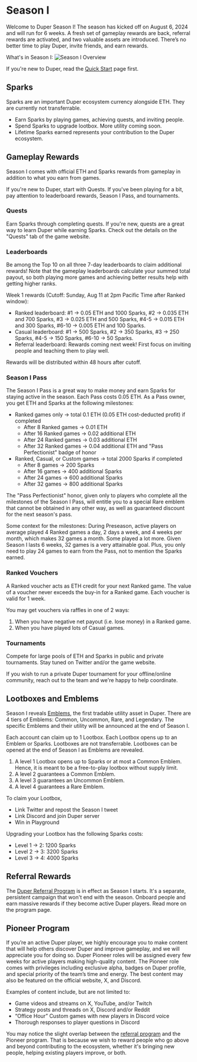 # Season I

Welcome to Duper Season I! The season has kicked off on August 6, 2024 and will run for 6 weeks. A fresh set of gameplay rewards are back, referral rewards are activated, and two valuable assets are introduced. There’s no better time to play Duper, invite friends, and earn rewards.

What's in Season I:
![Season I Overview](public/season-I.png "Season I Overview")

If you're new to Duper, read the [Quick Start](.) page first.

## Sparks

Sparks are an important Duper ecosystem currency alongside ETH. They are currently not transferrable.

- Earn Sparks by playing games, achieving quests, and inviting people.
- Spend Sparks to upgrade lootbox. More utility coming soon.
- Lifetime Sparks earned represents your contribution to the Duper ecosystem.

## Gameplay Rewards

Season I comes with official ETH and Sparks rewards from gameplay in addition to what you earn from games.

If you're new to Duper, start with Quests. If you've been playing for a bit, pay attention to leaderboard rewards, Season I Pass, and tournaments.

### Quests

Earn Sparks through completing quests. If you're new, quests are a great way to learn Duper while earning Sparks. Check out the details on the "Quests" tab of the game website.

### Leaderboards

Be among the Top 10 on all three 7-day leaderboards to claim additional rewards! Note that the gameplay leaderboards calculate your summed total payout, so both playing more games and achieving better results help with getting higher ranks.

Week 1 rewards (Cutoff: Sunday, Aug 11 at 2pm Pacific Time after Ranked window):

- Ranked leaderboard: \#1 -> 0.05 ETH and 1000 Sparks, \#2 -> 0.035 ETH and 700 Sparks, \#3 -> 0.025 ETH and 500 Sparks, \#4-5 -> 0.015 ETH and 300 Sparks, \#6-10 -> 0.005 ETH and 100 Sparks.
- Casual leaderboard: \#1 -> 500 Sparks, \#2 -> 350 Sparks, \#3 -> 250 Sparks, \#4-5 -> 150 Sparks, \#6-10 -> 50 Sparks.
- Referral leaderboard: Rewards coming next week! First focus on inviting people and teaching them to play well.

Rewards will be distributed within 48 hours after cutoff.

### Season I Pass

The Season I Pass is a great way to make money and earn Sparks for staying active in the season. Each Pass costs 0.05 ETH. As a Pass owner, you get ETH and Sparks at the following milestones:

- Ranked games only -> total 0.1 ETH (0.05 ETH cost-deducted profit) if completed
  - After 8 Ranked games -> 0.01 ETH
  - After 16 Ranked games -> 0.02 additional ETH
  - After 24 Ranked games -> 0.03 additional ETH
  - After 32 Ranked games -> 0.04 additional ETH and "Pass Perfectionist" badge of honor
- Ranked, Casual, or Custom games -> total 2000 Sparks if completed
  - After 8 games -> 200 Sparks
  - After 16 games -> 400 additional Sparks
  - After 24 games -> 600 additional Sparks
  - After 32 games -> 800 additional Sparks

The "Pass Perfectionist" honor, given only to players who complete all the milestones of the Season I Pass, will entitle you to a special Rare emblem that cannot be obtained in any other way, as well as guaranteed discount for the next season's pass.

Some context for the milestones: During Preseason, active players on average played 4 Ranked games a day, 2 days a week, and 4 weeks per month, which makes 32 games a month. Some played a lot more. Given Season I lasts 6 weeks, 32 games is a very attainable goal. Plus, you only need to play 24 games to earn from the Pass, not to mention the Sparks earned.

### Ranked Vouchers

A Ranked voucher acts as ETH credit for your next Ranked game. The value of a voucher never exceeds the buy-in for a Ranked game. Each voucher is valid for 1 week.

You may get vouchers via raffles in one of 2 ways:

1. When you have negative net payout (i.e. lose money) in a Ranked game.
2. When you have played lots of Casual games.

### Tournaments

Compete for large pools of ETH and Sparks in public and private tournaments. Stay tuned on Twitter and/or the game website.

If you wish to run a private Duper tournament for your offline/online community, reach out to the team and we're happy to help coordinate.

## Lootboxes and Emblems

Season I reveals [Emblems](/assets/emblems), the first tradable utility asset in Duper. There are 4 tiers of Emblems: Common, Uncommon, Rare, and Legendary. The specific Emblems and their utility will be announced at the end of Season I.

Each account can claim up to 1 Lootbox. Each Lootbox opens up to an Emblem or Sparks. Lootboxes are not transferrable. Lootboxes can be opened at the end of Season I as Emblems are revealed.

1. A level 1 Lootbox opens up to Sparks or at most a Common Emblem. Hence, it is meant to be a free-to-play lootbox without supply limit.
2. A level 2 guarantees a Common Emblem.
3. A level 3 guarantees an Uncommon Emblem.
4. A level 4 guarantees a Rare Emblem.

To claim your Lootbox,

- Link Twitter and repost the Season I tweet
- Link Discord and join Duper server
- Win in Playground

Upgrading your Lootbox has the following Sparks costs:

- Level 1 -> 2: 1200 Sparks
- Level 2 -> 3: 3200 Sparks
- Level 3 -> 4: 4000 Sparks

## Referral Rewards

The [Duper Referral Program](/referral) is in effect as Season I starts. It's a separate, persistent campaign that won't end with the season. Onboard people and earn massive rewards if they become active Duper players. Read more on the program page.

## Pioneer Program

If you’re an active Duper player, we highly encourage you to make content that will help others discover Duper and improve gameplay, and we will appreciate you for doing so. Duper Pioneer roles will be assigned every few weeks for active players making high-quality content. The Pioneer role comes with privileges including exclusive alpha, badges on Duper profile, and special priority of the team’s time and energy. The best content may also be featured on the official website, X, and Discord.

Examples of content include, but are not limited to:

- Game videos and streams on X, YouTube, and/or Twitch
- Strategy posts and threads on X, Discord and/or Reddit
- “Office Hour” Custom games with new players in Discord voice
- Thorough responses to player questions in Discord

You may notice the slight overlap between the [referral program](/referral) and the Pioneer program. That is because we wish to reward people who go above and beyond contributing to the ecosystem, whether it's bringing new people, helping existing players improve, or both.
